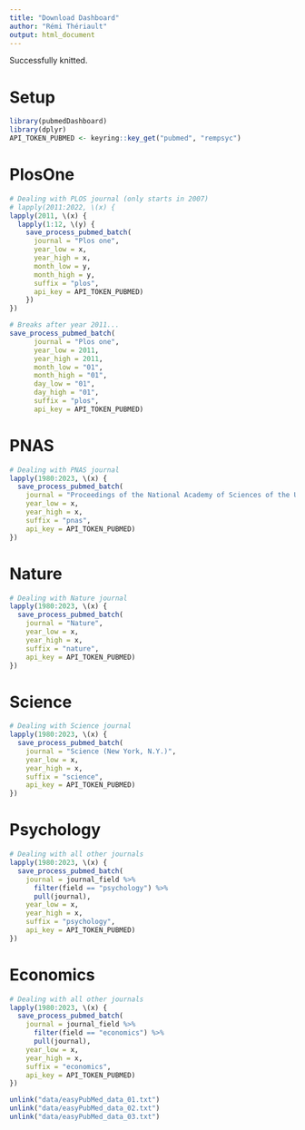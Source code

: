 ```yaml
---
title: "Download Dashboard"
author: "Rémi Thériault"
output: html_document
---
```


Successfully knitted.

# Setup

```r
library(pubmedDashboard)
library(dplyr)
API_TOKEN_PUBMED <- keyring::key_get("pubmed", "rempsyc")
```

# PlosOne

```r
# Dealing with PLOS journal (only starts in 2007)
# lapply(2011:2022, \(x) {
lapply(2011, \(x) {
  lapply(1:12, \(y) {
    save_process_pubmed_batch(
      journal = "Plos one",
      year_low = x,
      year_high = x,
      month_low = y,
      month_high = y,
      suffix = "plos",
      api_key = API_TOKEN_PUBMED)
    })
})

# Breaks after year 2011...
save_process_pubmed_batch(
      journal = "Plos one",
      year_low = 2011,
      year_high = 2011,
      month_low = "01",
      month_high = "01",
      day_low = "01",
      day_high = "01",
      suffix = "plos",
      api_key = API_TOKEN_PUBMED)
```

# PNAS

```r
# Dealing with PNAS journal
lapply(1980:2023, \(x) {
  save_process_pubmed_batch(
    journal = "Proceedings of the National Academy of Sciences of the United States of America",
    year_low = x,
    year_high = x,
    suffix = "pnas",
    api_key = API_TOKEN_PUBMED)
})
```

# Nature

```r
# Dealing with Nature journal
lapply(1980:2023, \(x) {
  save_process_pubmed_batch(
    journal = "Nature",
    year_low = x,
    year_high = x,
    suffix = "nature",
    api_key = API_TOKEN_PUBMED)
})
```

# Science

```r
# Dealing with Science journal
lapply(1980:2023, \(x) {
  save_process_pubmed_batch(
    journal = "Science (New York, N.Y.)",
    year_low = x,
    year_high = x,
    suffix = "science",
    api_key = API_TOKEN_PUBMED)
})
```

# Psychology

```r
# Dealing with all other journals
lapply(1980:2023, \(x) {
  save_process_pubmed_batch(
    journal = journal_field %>% 
      filter(field == "psychology") %>% 
      pull(journal),
    year_low = x,
    year_high = x,
    suffix = "psychology",
    api_key = API_TOKEN_PUBMED)
})

```

# Economics

```r
# Dealing with all other journals
lapply(1980:2023, \(x) {
  save_process_pubmed_batch(
    journal = journal_field %>% 
      filter(field == "economics") %>% 
      pull(journal),
    year_low = x,
    year_high = x,
    suffix = "economics",
    api_key = API_TOKEN_PUBMED)
})
```

```r
unlink("data/easyPubMed_data_01.txt")
unlink("data/easyPubMed_data_02.txt")
unlink("data/easyPubMed_data_03.txt")
```

